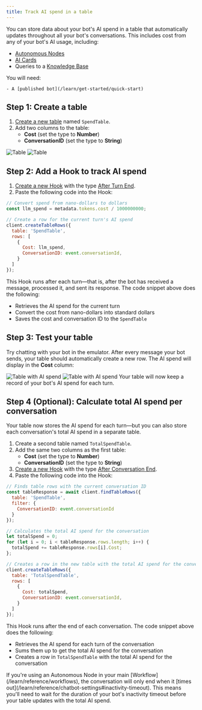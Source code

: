 ```yaml
---
title: Track AI spend in a table
---
```


You can store data about your bot's AI spend in a table that automatically updates throughout all your bot's conversations. This includes cost from any of your bot's AI usage, including:

- [Autonomous Nodes](/learn/reference/nodes/autonomous-node)
- [AI Cards](/learn/reference/cards/ai/introduction)
- Queries to a [Knowledge Base](/learn/reference/knowledge-base/introduction)

<Info>
    You will need:

    - A [published bot](/learn/get-started/quick-start)
</Info>

## Step 1: Create a table

1. [Create a new table](/learn/reference/tables#creating-a-table) named `SpendTable`.
2. Add two columns to the table:
    - **Cost** (set the type to **Number**)
    - **ConversationID** (set the type to **String**)

<Frame>
  <img
    alt="Table"
    className="block dark:hidden"
    src="./assets/table.png"
  />
  <img
    alt="Table"
    className="hidden dark:block"
    src="./assets/table-dark.png"
  />
</Frame>

## Step 2: Add a Hook to track AI spend

1. [Create a new Hook](/learn/reference/hooks#add-a-hook) with the type [After Turn End](/learn/reference/hooks#after-turn-end).
2. Paste the following code into the Hook:

``` javascript
// Convert spend from nano-dollars to dollars
const llm_spend = metadata.tokens.cost / 1000000000;

// Create a row for the current turn's AI spend
client.createTableRows({
  table: 'SpendTable',
  rows: [
    {
      Cost: llm_spend,
      ConversationID: event.conversationId,
    }
  ]
});
```

This Hook runs after each turn—that is, after the bot has received a message, processed it, and sent its response. The code snippet above does the following:

- Retrieves the AI spend for the current turn
- Convert the cost from nano-dollars into standard dollars
- Saves the cost and conversation ID to the `SpendTable`

## Step 3: Test your table

Try chatting with your bot in the emulator. After every message your bot sends, your table should automatically create a new row. The AI spend will display in the **Cost** column:

<Frame>
  <img
    alt="Table with AI spend"
    className="block dark:hidden"
    src="./assets/table-full.png"
  />
  <img
    alt="Table with AI spend"
    className="hidden dark:block"
    src="./assets/table-full-dark.png"
  />
</Frame>

<Check>
  Your table will now keep a record of your bot's AI spend for each turn.
</Check>

## Step 4 (Optional): Calculate total AI spend per conversation

Your table now stores the AI spend for each turn—but you can also store each conversation's total AI spend in a separate table.

1. Create a second table named `TotalSpendTable`.
2. Add the same two columns as the first table:
    - **Cost** (set the type to **Number**)
    - **ConversationID** (set the type to **String**)
3. [Create a new Hook](/learn/reference/hooks#add-a-hook) with the type [After Conversation End](/learn/reference/hooks#after-conversation-end).
4. Paste the following code into the Hook:

``` javascript
// Finds table rows with the current conversation ID
const tableResponse = await client.findTableRows({
  table: 'SpendTable',
  filter: {
    ConversationID: event.conversationId
  }
});

// Calculates the total AI spend for the conversation
let totalSpend = 0;
for (let i = 0; i < tableResponse.rows.length; i++) {
  totalSpend += tableResponse.rows[i].Cost;
};

// Creates a row in the new table with the total AI spend for the conversation
client.createTableRows({
  table: 'TotalSpendTable',
  rows: [
    {
      Cost: totalSpend,
      ConversationID: event.conversationId,
    }
  ]
});
```

This Hook runs after the end of each conversation. The code snippet above does the following:

- Retrieves the AI spend for each turn of the conversation
- Sums them up to get the total AI spend for the conversation
- Creates a row in `TotalSpendTable` with the total AI spend for the conversation

<Warning>
    If you're using an Autonomous Node in your main [Workflow](/learn/reference/workflows), the conversation will only end when it [times out](/learn/reference/chatbot-settings#inactivity-timeout). This means you'll need to wait for the duration of your bot's inactivity timeout before your table updates with the total AI spend.
</Warning>
